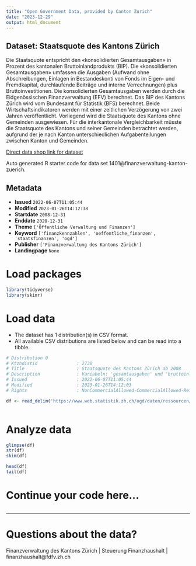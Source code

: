 ```yaml
---
title: "Open Government Data, provided by Canton Zurich"
date: "2023-12-29"
output: html_document
---
```


## Dataset: Staatsquote des Kantons Zürich

Die Staatsquote entspricht den «konsolidierten Gesamtausgaben» in Prozent des kantonalen Bruttoinlandprodukts (BIP). Die «konsolidierten Gesamtausgaben» umfassen die Ausgaben (Aufwand ohne Abschreibungen, Einlagen in Bestandeskonti von Fonds im Eigen- und Fremdkapital, durchlaufende Beiträge und interne Verrechnungen) plus Bruttoinvestitionen. Die konsolidierten Gesamtausgaben werden durch die Eidgenössischen Finanzverwaltung (EFV) berechnet. Das BIP des Kantons Zürich wird vom Bundesamt für Statistik (BFS) berechnet. Beide Wirtschaftsindikatoren werden mit einer zeitlichen Verzögerung von zwei Jahren veröffentlicht. Vorliegend wird die Staatsquote des Kantons ohne Gemeinden ausgewiesen. Für die interkantonale Vergleichbarkeit müsste die Staatsquote des Kantons und seiner Gemeinden betrachtet werden, aufgrund der je nach Kanton unterschiedlichen Aufgabenteilungen zwischen Kanton und Gemeinden. 

[Direct data shop link for dataset](https://www.zh.ch/de/politik-staat/statistik-daten/datenkatalog.html#/datasets/1401@finanzverwaltung-kanton-zuerich)

Auto generated R starter code for data set 1401@finanzverwaltung-kanton-zuerich.

## Metadata

- **Issued** `2022-06-07T11:05:44`
- **Modified** `2023-01-26T14:12:38`
- **Startdate** `2008-12-31`
- **Enddate** `2020-12-31`
- **Theme** `['Öffentliche Verwaltung und Finanzen']`
- **Keyword** `['finanzkennzahlen', 'oeffentliche_finanzen', 'staatsfinanzen', 'ogd']`
- **Publisher** `['Finanzverwaltung des Kantons Zürich']`
- **Landingpage** `None`


# Load packages

```r

library(tidyverse)
library(skimr)

```

# Load data

-   The dataset has 1 distribution(s) in CSV format.
-   All available CSV distributions are listed below and can be read into a tibble.

```r

# Distribution 0
# Ktzhdistid               : 2738
# Title                    : Staatsquote des Kantons Zürich ab 2008
# Description              : Variabeln: 'gesamtausgaben' und 'bruttoinlandprodukt' in Tausend CHF.
# Issued                   : 2022-06-07T11:05:44
# Modified                 : 2023-01-26T14:12:03
# Rights                   : NonCommercialAllowed-CommercialAllowed-ReferenceRequired

df <- read_delim('https://www.web.statistik.zh.ch/ogd/daten/ressourcen/KTZH_00001401_00002738.csv')



```

# Analyze data

```r

glimpse(df)
str(df)
skim(df)

head(df)
tail(df)

```

# Continue your code here...

```r

```

------------------------------------------------------------------------

# Questions about the data?

Finanzverwaltung des Kantons Zürich | Steuerung Finanzhaushalt | finanzhaushalt@fdfv.zh.ch
